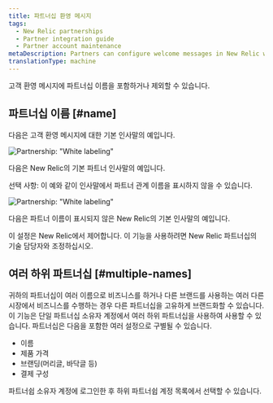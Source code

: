 ```yaml
---
title: 파트너십 환영 메시지
tags:
  - New Relic partnerships
  - Partner integration guide
  - Partner account maintenance
metaDescription: Partners can configure welcome messages in New Relic with the partnership name or other branding.
translationType: machine
---
```




고객 환영 메시지에 파트너십 이름을 포함하거나 제외할 수 있습니다.

## 파트너십 이름 [#name]

다음은 고객 환영 메시지에 대한 기본 인사말의 예입니다.

<img
  title="Partnership: &quot;White labeling&quot;"
  alt="Partnership: &quot;White labeling&quot;"
  src={partnershipsWelcomeScreen}
/>

<figcaption>
  다음은 New Relic의 기본 파트너 인사말의 예입니다.
</figcaption>

선택 사항: 이 예와 같이 인사말에서 파트너 관계 이름을 표시하지 않을 수 있습니다.

<img
  title="Partnership: &quot;White labeling&quot;"
  alt="Partnership: &quot;White labeling&quot;"
  src={partnershipsWelcomeScreenSuppress}
/>

<figcaption>
  다음은 파트너 이름이 표시되지 않은 New Relic의 기본 인사말의 예입니다.
</figcaption>

이 설정은 New Relic에서 제어합니다. 이 기능을 사용하려면 New Relic 파트너십의 기술 담당자와 조정하십시오.

## 여러 하위 파트너십 [#multiple-names]

귀하의 파트너십이 여러 이름으로 비즈니스를 하거나 다른 브랜드를 사용하는 여러 다른 시장에서 비즈니스를 수행하는 경우 다른 파트너십을 고유하게 브랜드화할 수 있습니다. 이 기능은 단일 파트너십 소유자 계정에서 여러 하위 파트너십을 사용하여 사용할 수 있습니다. 파트너십은 다음을 포함한 여러 설정으로 구별될 수 있습니다.

* 이름
* 제품 가격
* 브랜딩(머리글, 바닥글 등)
* 결제 구성

파트너쉽 소유자 계정에 로그인한 후 하위 파트너쉽 계정 목록에서 선택할 수 있습니다.